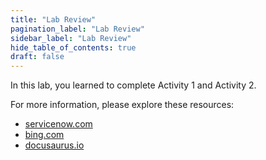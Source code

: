 ```yaml
---
title: "Lab Review"
pagination_label: "Lab Review"
sidebar_label: "Lab Review"
hide_table_of_contents: true
draft: false
---
```


In this lab, you learned to complete Activity 1 and Activity 2. 



For more information, please explore these resources:

* [servicenow.com](https://www.servicenow.com)
* [bing.com](https://www.bing.com)
* [docusaurus.io](https://docusaurus.io/)

